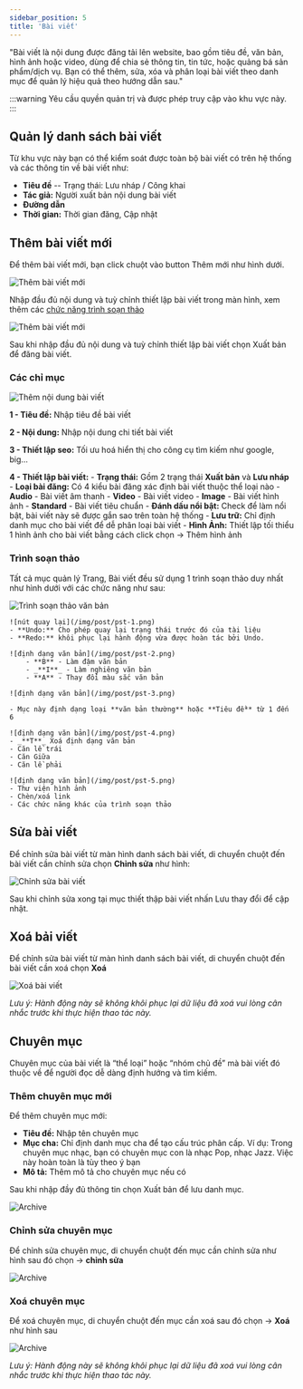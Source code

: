 ```yaml
---
sidebar_position: 5
title: 'Bài viết'
---
```



"Bài viết là nội dung được đăng tải lên website, bao gồm tiêu đề, văn bản, hình ảnh hoặc video, dùng để chia sẻ thông tin, tin tức, hoặc quảng bá sản phẩm/dịch vụ. Bạn có thể thêm, sửa, xóa và phân loại bài viết theo danh mục để quản lý hiệu quả theo hướng dẫn sau."

:::warning
Yêu cầu quyền quản trị và được phép truy cập vào khu vực này.
:::

## Quản lý danh sách bài viết

Từ khu vực này bạn có thể kiểm soát được toàn bộ bài viết có trên hệ thống và các thông tin về bài viết như:

- **Tiêu đề** -- Trạng thái: Lưu nháp / Công khai
- **Tác giả:** Người xuất bản nội dung bài viết
- **Đường dẫn**
- **Thời gian:** Thời gian đăng, Cập nhật

## Thêm bài viết mới

Để thêm bài viết mới, bạn click chuột vào button <Highlight color="#4f46e5">Thêm mới</Highlight> như hình dưới.

![Thêm bài viết mới](/img/post/post-0.png)

Nhập đầu đủ nội dung và tuỳ chỉnh thiết lập bài viết trong màn hình, xem thêm các [chức năng trình soạn thảo](#trình-soạn-thảo)

![Thêm bài viết mới](/img/post/post-3.png)

Sau khi nhập đầu đủ nội dung và tuỳ chỉnh thiết lập bài viết chọn <Highlight color="#4f46e5">Xuất bản</Highlight> để đăng bài viết.

### Các chỉ mục

![Thêm nội dung bài viết](/img/post/post-1.png)

**1 - Tiêu đề:** Nhập tiêu đề bài viết

**2 - Nội dung:** Nhập nội dung chi tiết bài viết

**3 - Thiết lập seo:** Tối ưu hoá hiển thị cho công cụ tìm kiếm như google, big...

**4 - Thiết lập bài viết:**
    - **Trạng thái:** Gồm 2 trạng thái **Xuất bản** và **Lưu nháp**
    - **Loại bài đăng:** 
        Có 4 kiểu bài đăng xác định bài viết thuộc thể loại nào
        - **Audio** - Bài viết âm thanh
        - **Video** - Bài viết video
        - **Image** - Bài viết hình ảnh
        - **Standard** - Bài viết tiêu chuẩn
    - **Đánh dấu nổi bật:** Check để làm nổi bật, bài viết này sẽ được gắn sao trên toàn hệ thống
    - **Lưu trữ:** Chỉ định danh mục cho bài viết để dễ phân loại bài viết
    - **Hình Ảnh:** Thiết lập tối thiểu 1 hình ảnh cho bài viết bằng cách click chọn -> Thêm hình ảnh

### Trình soạn thảo

Tất cả mục quản lý Trang, Bài viết đều sử dụng 1 trình soạn thảo duy nhất như hình dưới với các chức năng như sau:

![Trình soạn thảo văn bản](/img/post/post-2.png)

    ![nút quay lại](/img/post/pst-1.png) 
    - **Undo:** Cho phép quay lại trạng thái trước đó của tài liệu
    - **Redo:** khôi phục lại hành động vừa được hoàn tác bởi Undo.

    ![định dạng văn bản](/img/post/pst-2.png)
        - **B** - Làm đậm văn bản
        - _**I**_ - Làm nghiêng văn bản
        - **A** - Thay đổi màu sắc văn bản

    ![định dạng văn bản](/img/post/pst-3.png)

    - Mục này định dạng loại **văn bản thường** hoặc **Tiêu đề** từ 1 đến 6

    ![định dạng văn bản](/img/post/pst-4.png)
    - _**T**_ Xoá định dạng văn bản
    - Căn lề trái
    - Căn Giữa
    - Căn lề phải

    ![định dạng văn bản](/img/post/pst-5.png)
    - Thư viện hình ảnh
    - Chèn/xoá link
    - Các chức năng khác của trình soạn thảo

## Sửa bài viết

Để chỉnh sửa bài viết từ màn hình danh sách bài viết, di chuyển chuột đến bài viết cần chỉnh sửa chọn **Chỉnh sửa** như hình:

![Chỉnh sửa bài viết](/img/post/post-4.png)

Sau khi chỉnh sửa xong tại mục thiết thập bài viết nhấn <Highlight color="#4f46e5">Lưu thay đổi</Highlight> để cập nhật.

## Xoá bải viết

Để chỉnh sửa bài viết từ màn hình danh sách bài viết, di chuyển chuột đến bài viết cần xoá chọn **Xoá**

![Xoá bài viết](/img/post/post-5.png)

_Lưu ý: Hành động này sẽ không khôi phục lại dữ liệu đã xoá vui lòng cân nhắc trước khi thực hiện thao tác này._ 

## Chuyên mục

Chuyên mục của bài viết là “thể loại” hoặc “nhóm chủ đề” mà bài viết đó thuộc về để người đọc dễ dàng định hướng và tìm kiếm.

### Thêm chuyên mục mới

Để thêm chuyên mục mới:
- **Tiêu đề:** Nhập tên chuyên mục
- **Mục cha:** Chỉ định danh mục cha để tạo cấu trúc phân cấp. Ví dụ: Trong chuyên mục nhạc, bạn có chuyên mục con là nhạc Pop, nhạc Jazz. Việc này hoàn toàn là tùy theo ý bạn
- **Mô tả:** Thêm mô tả cho chuyên mục nếu có

Sau khi nhập đầy đủ thông tin chọn <Highlight color="#4f46e5">Xuất bản</Highlight> để lưu danh mục.

![Archive](/img/post/archive-1.png)

### Chỉnh sửa chuyên mục

Để chỉnh sửa chuyên mục, di chuyển chuột đến mục cần chỉnh sửa như hình sau đó chọn -> **chỉnh sửa**

![Archive](/img/post/archive-2.png)

### Xoá chuyên mục

Để xoá chuyên mục, di chuyển chuột đến mục cần xoá sau đó chọn -> **Xoá** như hình sau

![Archive](/img/post/archive-3.png)

_Lưu ý: Hành động này sẽ không khôi phục lại dữ liệu đã xoá vui lòng cân nhắc trước khi thực hiện thao tác này._ 